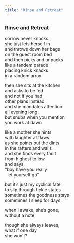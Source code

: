 ```yaml
---
title: "Rinse and Retreat"
---
```


### Rinse and Retreat

sorrow never knocks<br>
she just lets herself in<br>
and throws down her bags<br>
on the guest room bed<br>
and then picks and unpacks<br>
like a tandem parade<br>
placing knick knacks<br>
in a random array<br>

then she sits at the kitchen<br>
and asks to be fed<br>
and not if you had<br>
other plans instead<br>
and she mandates attention<br>
all evening long<br>
but snubs when you mention<br>
you work at dawn<br>

like a mother she hints<br>
with laughter at flaws<br>
as she points out the dints<br>
in the rafters and walls<br>
and she finds every fault<br>
from highest to low<br>
and says,<br>
"boy have you really<br>
&nbsp;&nbsp;let yourself go"<br>

but it's just my cyclical fate<br>
to slip through fickle states<br>
sometimes the goodness stays<br>
sometimes I sleep for days<br>

when I awake, she's gone,<br>
without a note<br>

though she always leaves,<br>
what if one day<br>
she won't?<br>

<br>

